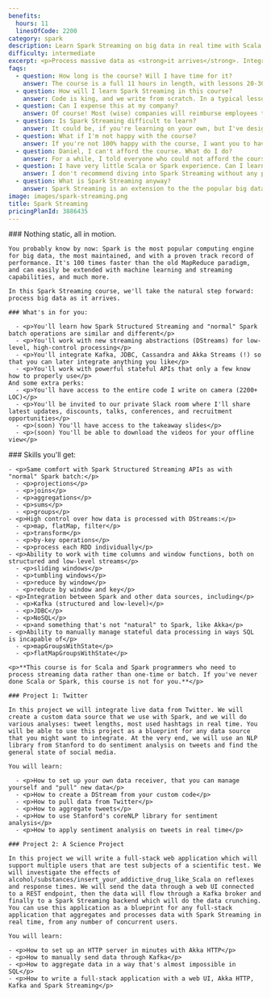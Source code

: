 ```yaml
---
benefits:
  hours: 11
  linesOfCode: 2200
category: spark
description: Learn Spark Streaming on big data in real time with Scala. Integrate any data source, from Kafka to Twitter.
difficulty: intermediate
excerpt: <p>Process massive data as <strong>it arrives</strong>. Integrate Spark with Kafka, JDBC, Cassandra and anything you want. Process live tweets in real time and stream data like you own it.</p>
faqs:
  - question: How long is the course? Will I have time for it?
    answer: The course is a full 11 hours in length, with lessons 20-30 minutes each, and we write 2200 lines of code. For a complex topic like Spark Streaming, I don't believe in 5-minute lectures or in fill-in-the-blanks quizzes. To learn Spark Streaming in the most effective way, I recommend chunks of 1 hour of learning at a time.
  - question: How will I learn Spark Streaming in this course?
    answer: Code is king, and we write from scratch. In a typical lesson I'll explain some concepts in short, then I'll dive right into the code. We'll write it together, and at every topic I will give you exercises. You'll usually pause the video to try them yourself, after which I will also solve them on camera.
  - question: Can I expense this at my company?
    answer: Of course! Most (wise) companies will reimburse employees taking courses like this, and it's a really cheap training for them.
  - question: Is Spark Streaming difficult to learn?
    answer: It could be, if you're learning on your own, but I've designed this course with a clear learning path that you can follow step by step. The course was designed to give you a challenge so you're not bored, but not so much that you flip the table in anger. In case you struggle, we have a community willing to help, and I'm responsive for questions!
  - question: What if I'm not happy with the course?
    answer: If you're not 100% happy with the course, I want you to have your money back. It's a risk-free investment.
  - question: Daniel, I can't afford the course. What do I do?
    answer: For a while, I told everyone who could not afford the course to email me and I gave them discounts. But then I looked at the stats. Almost all the people who actually took the time and completed the course had paid for it in full. So I'm not offering discounts anymore. This is an investment in yourself, which will pay off 100x if you commit.
  - question: I have very little Scala or Spark experience. Can I learn Spark Streaming?
    answer: I don't recommend diving into Spark Streaming without any previous Spark experience. We have two recap lessons at the beginning, but they're not a crash course into Scala or Spark. You should take the Scala beginners course and the Spark Essentials course at least.
  - question: What is Spark Streaming anyway?
    answer: Spark Streaming is an extension to the the popular big data computing engine Apache Spark. While the "classical" Spark engine allows you to process massive data of any scale in a "static" way (data at rest), Spark Streaming gives you the opportunity to process data at scale immediately as it arrives, hence allowing you to process potentially infinite amounts of data.
image: images/spark-streaming.png
title: Spark Streaming
pricingPlanId: 3886435
---
```



<CourseLayout>
  <Fragment slot="goal">
    ### Nothing static, all in motion.

    You probably know by now: Spark is the most popular computing engine for big data, the most maintained, and with a proven track record of performance. It's 100 times faster than the old MapReduce paradigm, and can easily be extended with machine learning and streaming capabilities, and much more.

    In this Spark Streaming course, we'll take the natural step forward: process big data as it arrives.

    ### What's in for you:

      - <p>You'll learn how Spark Structured Streaming and "normal" Spark batch operations are similar and different</p>
      - <p>You'll work with new streaming abstractions (DStreams) for low-level, high-control processing</p>
      - <p>You'll integrate Kafka, JDBC, Cassandra and Akka Streams (!) so that you can later integrate anything you like</p>
      - <p>You'll work with powerful stateful APIs that only a few know how to properly use</p>
    And some extra perks:
      - <p>You'll have access to the entire code I write on camera (2200+ LOC)</p>
      - <p>You'll be invited to our private Slack room where I'll share latest updates, discounts, talks, conferences, and recruitment opportunities</p>
      - <p>(soon) You'll have access to the takeaway slides</p>
      - <p>(soon) You'll be able to download the videos for your offline view</p>

  </Fragment>
  <Fragment slot="skills">
    ### Skills you'll get:

    - <p>Same comfort with Spark Structured Streaming APIs as with "normal" Spark batch:</p>
      - <p>projections</p>
      - <p>joins</p>
      - <p>aggregations</p>
      - <p>sums</p>
      - <p>groups</p>
    - <p>High control over how data is processed with DStreams:</p>
      - <p>map, flatMap, filter</p>
      - <p>transform</p>
      - <p>by-key operations</p>
      - <p>process each RDD individually</p>
    - <p>Ability to work with time columns and window functions, both on structured and low-level streams</p>
      - <p>sliding windows</p>
      - <p>tumbling windows</p>
      - <p>reduce by window</p>
      - <p>reduce by window and key</p>
    - <p>Integration between Spark and other data sources, including</p>
      - <p>Kafka (structured and low-level)</p>
      - <p>JDBC</p>
      - <p>NoSQL</p>
      - <p>and something that's not "natural" to Spark, like Akka</p>
    - <p>Ability to manually manage stateful data processing in ways SQL is incapable of</p>
      - <p>mapGroupsWithState</p>
      - <p>flatMapGroupsWithState</p>

    <p>**This course is for Scala and Spark programmers who need to process streaming data rather than one-time or batch. If you've never done Scala or Spark, this course is not for you.**</p>

    ### Project 1: Twitter

    In this project we will integrate live data from Twitter. We will create a custom data source that we use with Spark, and we will do various analyses: tweet lengths, most used hashtags in real time. You will be able to use this project as a blueprint for any data source that you might want to integrate. At the very end, we will use an NLP library from Stanford to do sentiment analysis on tweets and find the general state of social media.

    You will learn:

      - <p>How to set up your own data receiver, that you can manage yourself and "pull" new data</p>
      - <p>How to create a DStream from your custom code</p>
      - <p>How to pull data from Twitter</p>
      - <p>How to aggregate tweets</p>
      - <p>How to use Stanford's coreNLP library for sentiment analysis</p>
      - <p>How to apply sentiment analysis on tweets in real time</p>

    ### Project 2: A Science Project

    In this project we will write a full-stack web application which will support multiple users that are test subjects of a scientific test. We will investigate the effects of alcohol/substances/insert_your_addictive_drug_like_Scala on reflexes and response times. We will send the data through a web UI connected to a REST endpoint, then the data will flow through a Kafka broker and finally to a Spark Streaming backend which will do the data crunching. You can use this application as a blueprint for any full-stack application that aggregates and processes data with Spark Streaming in real time, from any number of concurrent users.

    You will learn:

    - <p>How to set up an HTTP server in minutes with Akka HTTP</p>
    - <p>How to manually send data through Kafka</p>
    - <p>How to aggregate data in a way that's almost impossible in SQL</p>
    - <p>How to write a full-stack application with a web UI, Akka HTTP, Kafka and Spark Streaming</p>

  </Fragment>
</CourseLayout>
